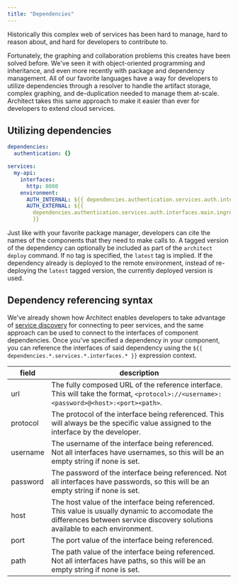 ```yaml
---
title: "Dependencies"
---
```


Historically this complex web of services has been hard to manage, hard to
reason about, and hard for developers to contribute to.

Fortunately, the graphing and collaboration problems this creates have been
solved before. We've seen it with object-oriented programming and inheritance,
and even more recently with package and dependency management. All of our
favorite languages have a way for developers to utilize dependencies through a
resolver to handle the artifact storage, complex graphing, and de-duplication
needed to manage them at-scale. Architect takes this same approach to make it
easier than ever for developers to extend cloud services.

## Utilizing dependencies

```yaml
dependencies:
  authentication: {}

services:
  my-api:
    interfaces:
      http: 8080
    environment:
      AUTH_INTERNAL: ${{ dependencies.authentication.services.auth.interfaces.main.url }}
      AUTH_EXTERNAL: ${{
        dependencies.authentication.services.auth.interfaces.main.ingress.url
        }}
```

Just like with your favorite package manager, developers can cite the names
of the components that they need to make calls to. A tagged version of the dependency
can optionally be included as part of the `architect deploy` command. If no tag is
specified, the `latest` tag is implied. If the dependency already is deployed to the
remote environment, instead of re-deploying the `latest` tagged version, the currently
deployed version is used.

## Dependency referencing syntax

We've already shown how Architect enables developers to take advantage of
[service discovery](/components/service-discovery) for connecting to peer
services, and the same approach can be used to connect to the interfaces of
component dependencies. Once you've specified a dependency in your component,
you can reference the interfaces of said dependency using the
`${{ dependencies.*.services.*.interfaces.* }}` expression context.

| field    | description                                                                                                                                                                      |
| -------- | -------------------------------------------------------------------------------------------------------------------------------------------------------------------------------- |
| url      | The fully composed URL of the reference interface. This will take the format, `<protocol>://<username>:<password>@<host>:<port><path>`.                                          |
| protocol | The protocol of the interface being referenced. This will always be the specific value assigned to the interface by the developer.                                               |
| username | The username of the interface being referenced. Not all interfaces have usernames, so this will be an empty string if none is set.                                               |
| password | The password of the interface being referenced. Not all interfaces have passwords, so this will be an empty string if none is set.                                               |
| host     | The host value of the interface being referenced. This value is usually dynamic to accomodate the differences between service discovery solutions available to each environment. |
| port     | The port value of the interface being referenced.                                                                                                                                |
| path     | The path value of the interface being referenced. Not all interfaces have paths, so this will be an empty string if none is set.                                                 |
